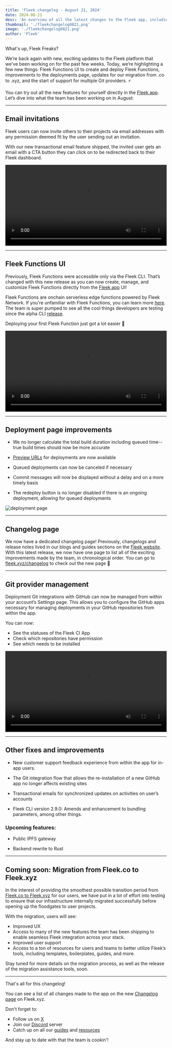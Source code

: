 ```yaml
---
title: 'Fleek changelog - August 21, 2024'
date: 2024-08-21
desc: 'An overview of all the latest changes to the Fleek app, including email invitations, Fleek Functions in the UI, deployment page improvements and more'
thumbnail: './fleekchangelog0821.png'
image: './fleekchangelog0821.png'
author: 'Fleek'
---
```


What's up, Fleek Freaks?

We’re back again with new, exciting updates to the Fleek platform that we've been working on for the past few weeks. Today, we’re highlighting a few new things: Fleek Functions UI to create and deploy Fleek Functions, improvements to the deployments page, updates for our migration from .co to .xyz, and the start of support for multiple Git providers. ⚡

You can try out all the new features for yourself directly in the <u>[Fleek app](https://app.fleek.xyz)</u>. Let’s dive into what the team has been working on in August:

---

## Email invitations

Fleek users can now invite others to their projects via email addresses with any permission deemed fit by the user sending out an invitation.

With our new transactional email feature shipped, the invited user gets an email with a CTA button they can click on to be redirected back to their Fleek dashboard.

<video width="100%" height="auto" autoplay loop controls>
  <source src="./email-invitation.mp4" type="video/mp4" />
  Your browser does not support the video tag.
</video>

---

## Fleek Functions UI

Previously, Fleek Functions were accessible only via the Fleek CLI. That’s changed with this new release as you can now create, manage, and customize Fleek Functions directly from the <u>[Fleek app](https://app.fleek.xyz)</u> UI!

Fleek Functions are onchain serverless edge functions powered by Fleek Network. If you're unfamiliar with Fleek Functions, you can learn more <u>[here](https://fleek.xyz/docs/platform/fleek-functions/)</u>. The team is super pumped to see all the cool things developers are testing since the alpha CLI <u>[release](https://fleek.xyz/blog/announcements/introducing-fleek-functions/)</u>.

Deploying your first Fleek Function just got a lot easier 🤙

<video width="100%" height="auto" autoplay loop controls>
  <source src="./fleek-functions-ui.mp4" type="video/mp4" />
  Your browser does not support the video tag.
</video>

---

## Deployment page improvements

- We no longer calculate the total build duration including queued time-- true build times should now be more accurate

- [Preview URLs](https://fleek.xyz/docs/platform/deployments/#previewing-a-deployment) for deployments are now available

- Queued deployments can now be canceled if necessary

- Commit messages will now be displayed without a delay and on a more timely basis

- The redeploy button is no longer disabled if there is an ongoing deployment, allowing for queued deployments

![deployment page](./deployment-page.png)

---

## Changelog page

We now have a dedicated changelog page! Previously, changelogs and release notes lived in our blogs and guides sections on the [Fleek website](https://fleek.xyz). With this latest release, we now have one page to list all of the exciting improvements made by the team, in chronological order.
You can go to <u>[fleek.xyz/changelog](https://fleek.xyz/changelog)</u> to check out the new page 🤙

---

## Git provider management

Deployment Git integrations with GitHub can now be managed from within your account’s Settings page. This allows you to configure the GitHub apps necessary for managing deployments in your GitHub repositories from within the app.

You can now:

- See the statuses of the Fleek CI App
- Check which repositories have permission
- See which needs to be installed

<video width="100%" height="auto" autoplay loop controls>
  <source src="./github-integration.mp4" type="video/mp4" />
  Your browser does not support the video tag.
</video>

---

## Other fixes and improvements

- New customer support feedback experience from within the app for in-app users.

- The Git integration flow that allows the re-installation of a new GitHub app no longer affects existing sites

- Transactional emails for synchronized updates on activities on user’s accounts
- Fleek CLI version 2.9.0: Amends and enhancement to bundling parameters, among other things.

### Upcoming features:

- Public IPFS gateway

- Backend rewrite to Rust

---

## Coming soon: Migration from Fleek.co to Fleek.xyz

In the interest of providing the smoothest possible transition period from <u>[Fleek.co to Fleek.xyz](https://fleek.xyz/blog/announcements/fleek-co-to-fleek-xyz-migration-details/)</u> for our users, we have put in a lot of effort into testing to ensure that our infrastructure internally migrated successfully before opening up the floodgates to user projects.

With the migration, users will see:

- Improved UX
- Access to many of the new features the team has been shipping to enable seamless Fleek integration across your stack.
- Improved user support
- Access to a ton of resources for users and teams to better utilize Fleek’s tools, including templates, boilerplates, guides, and more.

Stay tuned for more details on the migration process, as well as the release of the migration assistance tools, soon.

---

That's all for this changelog!

You can see a list of all changes made to the app on the new <u>[Changelog page](https://fleek.xyz/changelog)</u> on Fleek.xyz.

Don't forget to:

- Follow us on <u>[X](https://x.com/fleek)</u>
- Join our <u>[Discord](http://discord.gg/fleek)</u> server
- Catch up on all our <u>[guides](https://fleek.xyz/guides/)</u> and <u>[resources](https://fleek.xyz/docs/)</u>

And stay up to date with that the team is cookin'!
